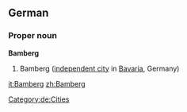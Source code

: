 ==German==
{{wikipedia}}
{{wikipedia|lang=de}}
===Proper noun===
'''Bamberg'''
# Bamberg ([[independent city]] in [[Bavaria]], Germany)
[[Category:de:Cities]]

[[it:Bamberg]]
[[zh:Bamberg]]